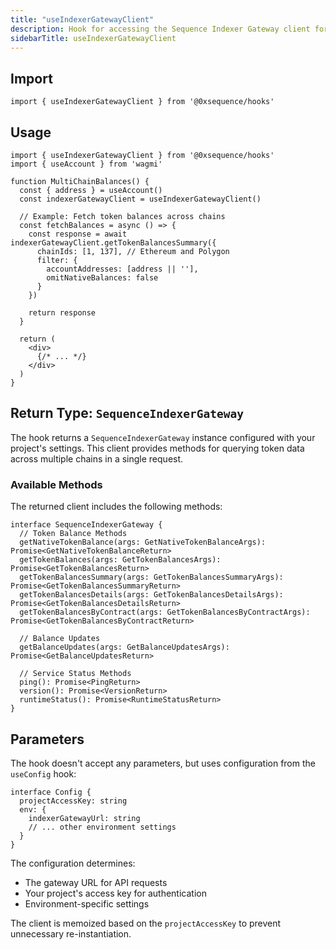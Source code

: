 ```yaml
---
title: "useIndexerGatewayClient"
description: Hook for accessing the Sequence Indexer Gateway client for multi-chain queries
sidebarTitle: useIndexerGatewayClient
---
```


## Import

```tsx
import { useIndexerGatewayClient } from '@0xsequence/hooks'
```

## Usage

```tsx
import { useIndexerGatewayClient } from '@0xsequence/hooks'
import { useAccount } from 'wagmi'

function MultiChainBalances() {
  const { address } = useAccount()
  const indexerGatewayClient = useIndexerGatewayClient()
  
  // Example: Fetch token balances across chains
  const fetchBalances = async () => {
    const response = await indexerGatewayClient.getTokenBalancesSummary({
      chainIds: [1, 137], // Ethereum and Polygon
      filter: {
        accountAddresses: [address || ''],
        omitNativeBalances: false
      }
    })
    
    return response
  }

  return (
    <div>
      {/* ... */}
    </div>
  )
}
```

## Return Type: `SequenceIndexerGateway`

The hook returns a `SequenceIndexerGateway` instance configured with your project's settings. This client provides methods for querying token data across multiple chains in a single request.

### Available Methods

The returned client includes the following methods:

```tsx
interface SequenceIndexerGateway {
  // Token Balance Methods
  getNativeTokenBalance(args: GetNativeTokenBalanceArgs): Promise<GetNativeTokenBalanceReturn>
  getTokenBalances(args: GetTokenBalancesArgs): Promise<GetTokenBalancesReturn>
  getTokenBalancesSummary(args: GetTokenBalancesSummaryArgs): Promise<GetTokenBalancesSummaryReturn>
  getTokenBalancesDetails(args: GetTokenBalancesDetailsArgs): Promise<GetTokenBalancesDetailsReturn>
  getTokenBalancesByContract(args: GetTokenBalancesByContractArgs): Promise<GetTokenBalancesByContractReturn>
  
  // Balance Updates
  getBalanceUpdates(args: GetBalanceUpdatesArgs): Promise<GetBalanceUpdatesReturn>
  
  // Service Status Methods
  ping(): Promise<PingReturn>
  version(): Promise<VersionReturn>
  runtimeStatus(): Promise<RuntimeStatusReturn>
}
```

## Parameters

The hook doesn't accept any parameters, but uses configuration from the `useConfig` hook:

```tsx
interface Config {
  projectAccessKey: string
  env: {
    indexerGatewayUrl: string
    // ... other environment settings
  }
}
```

The configuration determines:
- The gateway URL for API requests
- Your project's access key for authentication
- Environment-specific settings

The client is memoized based on the `projectAccessKey` to prevent unnecessary re-instantiation.
